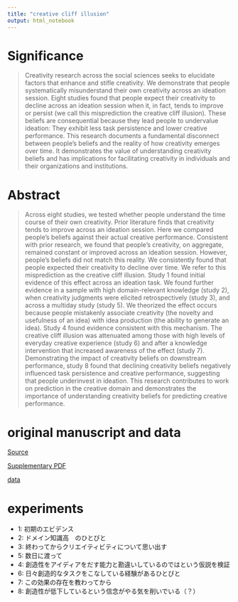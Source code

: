 ```yaml
---
title: "creative cliff illusion"
output: html_notebook
---
```

# Significance 

> Creativity research across the social sciences seeks to elucidate factors that enhance and stifle creativity. We demonstrate that people systematically misunderstand their own creativity across an ideation session. Eight studies found that people expect their creativity to decline across an ideation session when it, in fact, tends to improve or persist (we call this misprediction the creative cliff illusion). These beliefs are consequential because they lead people to undervalue ideation: They exhibit less task persistence and lower creative performance. This research documents a fundamental disconnect between people’s beliefs and the reality of how creativity emerges over time. It demonstrates the value of understanding creativity beliefs and has implications for facilitating creativity in individuals and their organizations and institutions.

# Abstract

> Across eight studies, we tested whether people understand the time course of their own creativity. Prior literature finds that creativity tends to improve across an ideation session. Here we compared people’s beliefs against their actual creative performance. Consistent with prior research, we found that people’s creativity, on aggregate, remained constant or improved across an ideation session. However, people’s beliefs did not match this reality. We consistently found that people expected their creativity to decline over time. We refer to this misprediction as the creative cliff illusion. Study 1 found initial evidence of this effect across an ideation task. We found further evidence in a sample with high domain-relevant knowledge (study 2), when creativity judgments were elicited retrospectively (study 3), and across a multiday study (study 5). We theorized the effect occurs because people mistakenly associate creativity (the novelty and usefulness of an idea) with idea production (the ability to generate an idea). Study 4 found evidence consistent with this mechanism. The creative cliff illusion was attenuated among those with high levels of everyday creative experience (study 6) and after a knowledge intervention that increased awareness of the effect (study 7). Demonstrating the impact of creativity beliefs on downstream performance, study 8 found that declining creativity beliefs negatively influenced task persistence and creative performance, suggesting that people underinvest in ideation. This research contributes to work on prediction in the creative domain and demonstrates the importance of understanding creativity beliefs for predicting creative performance.

# original manuscript and data

[Source](https://www.pnas.org/content/117/33/19830.short)

[Supplementary PDF](https://www.pnas.org/content/pnas/suppl/2020/08/01/2005620117.DCSupplemental/pnas.2005620117.sapp.pdf)

[data](https://osf.io/uncjr/?view_only=c5f1a56705c14cf8a7eb335d52c867f3)

# experiments

- 1: 初期のエビデンス
- 2: ドメイン知識高　のひとびと
- 3: 終わってからクリエイティビティについて思い出す
- 5: 数日に渡って
- 4: 創造性をアイディアをだす能力と勘違いしているのではという仮説を検証
- 6: 日々創造的なタスクをこなしている経験があるひとびと
- 7: この効果の存在を教わってから
- 8: 創造性が低下しているという信念がやる気を削いでいる（？）